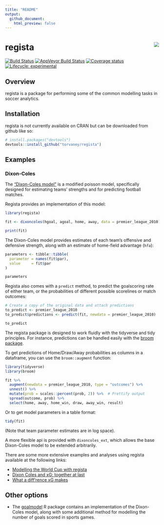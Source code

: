 ```yaml
---
title: "README"
output:
  github_document:
    html_preview: false
---
```


<!-- README.md is generated from README.Rmd. Please edit that file -->

# regista <img src="man/figures/logo.png" align="right" />

[![Build Status](https://travis-ci.org/Torvaney/regista.svg?branch=master)](https://travis-ci.org/Torvaney/regista)
[![AppVeyor Build Status](https://ci.appveyor.com/api/projects/status/github/Torvaney/regista?branch=master&svg=true)](https://ci.appveyor.com/project/Torvaney/regista)
[![Coverage status](https://codecov.io/gh/Torvaney/regista/branch/master/graph/badge.svg)](https://codecov.io/github/Torvaney/regista?branch=master)
[![Lifecycle: experimental](https://img.shields.io/badge/lifecycle-experimental-orange.svg)](https://www.tidyverse.org/lifecycle/#experimental)

## Overview

regista is a package for performing some of the common modelling tasks in soccer
analytics.

## Installation

regista is not currently available on CRAN but can be downloaded from github like so:

```r
# install.packages("devtools")
devtools::install_github("torvaney/regista")
```

## Examples

### Dixon-Coles

The ["Dixon-Coles model"](http://web.math.ku.dk/~rolf/teaching/thesis/DixonColes.pdf) is a modified poisson model, specifically designed for estimating teams' strengths and for predicting football matches. 

Regista provides an implementation of this model:

```r
library(regista)

fit <- dixoncoles(hgoal, agoal, home, away, data = premier_league_2010)

print(fit)
```

The Dixon-Coles model provides estimates of each team's offensive and defensive strength, along with
an estimate of home-field advantage (`hfa`):

```r
parameters <- tibble::tibble(
  parameter = names(fit$par),
  value     = fit$par
)

parameters
```

Regista also comes with a `predict` method, to predict the goalscoring 
rate of either team, or the probabilities of different possible scorelines or 
match outcomes:

```r
# Create a copy of the original data and attach predictions
to_predict <- premier_league_2010
to_predict$predictions <- predict(fit, newdata = premier_league_2010)

to_predict
```

The regista package is designed to work fluidly with the tidyverse and tidy principles.
For instance, predictions can be handled easily with the [broom package](https://www.tidyverse.org/articles/2018/07/broom-0-5-0/).

To get predictions of Home/Draw/Away probabilities as columns in a
dataframe, you can use the `broom::augment` function:

```r
library(tidyverse)
library(broom)

fit %>% 
  augment(newdata = premier_league_2010, type = "outcomes") %>% 
  unnest() %>%
  mutate(prob = scales::percent(prob, 2)) %>%  # Prettify output
  spread(outcome, prob) %>% 
  select(home, away, home_win, draw, away_win, result)
```

Or to get model parameters in a table format:

```r
tidy(fit)
```

(Note that team parameter estimates are in log space).

A more flexible api is provided with `dixoncoles_ext`, which allows the base Dixon-Coles model to be extended arbitrarily.

There are some more extensive examples and analyses using regista available at the following links:

 * [Modelling the World Cup with regista](http://www.statsandsnakeoil.com/2018/06/05/modelling-the-world-cup-with-regista/)
 * [Dixon Coles and xG: together at last](http://www.statsandsnakeoil.com/2018/06/22/dixon-coles-and-xg-together-at-last/)
 * [What a diff'rence xG makes](http://www.statsandsnakeoil.com/2018/07/15/what-a-diff-rence-xg-makes/)


Other options
---

* The [goalmodel](https://github.com/opisthokonta/goalmodel) R package contains an
implementation of the Dixon-Coles model, along with some additional method for
modelling the number of goals scored in sports games.